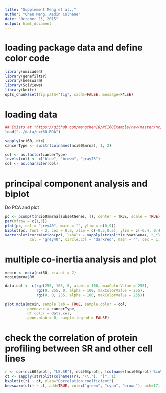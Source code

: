 ```yaml
---
title: "Supplement Meng et al.,"
author: "Chen Meng, Aedin Culhane"
date: "October 13, 2015"
output: html_document
---
```


#  loading package data and define color code

```r
library(omicade4)
library(genefilter)
library(beeswarm)
library(SciViews)
library(knitr)
opts_chunk$set(fig.path="fig", cache=FALSE, message=FALSE)
```

# loading data
```r
## Exists at "https://github.com/mengchen18/NCI60Example/raw/master/nci60.RDA"
load("../data/nci60.RDA")
```


```r
sapply(nci60, dim)
cancerType <- substr(colnames(nci60$mrna), 1, 2)

col <- as.factor(cancerType)
levels(col) <- c("blue", "brown", "gray75")
col <- as.character(col)
```

 
#   principal component analysis and biplot

Do PCA and plot

```r
pc <- pcomp(t(nci60$mrna[subsetGenes, ]), center = TRUE, scale = TRUE)
par(mfrow = c(1,3))
plot(pc, col = "grey40", main = "", ylim = c(0,9))
biplot(pc, font = 2, cex = 0.6, xlim = c(-0.5,0.5), ylim = c(-0.4, 0.4), col = c("grey40", "darkred"))
vectorplot(correlation(pc), labels = sapply(strsplit(subsetGenes, "_"), "[", 1), font = 2, 
           col = "grey40", circle.col = "darkred", main = "", cex = 1, lwd = 2)
```

# multiple co-inertia analysis and plot

```r
mcoin <- mcia(nci60, cia.nf = 2)
mcoin$mcoa$RV

data.col <- c(rgb(255, 165, 0, alpha = 100, maxColorValue = 255), 
              rgb(0, 255, 0, alpha = 100, maxColorValue = 255), 
              rgb(0, 0, 255, alpha = 100, maxColorValue = 255))

plot.mcia(mcoin, sample.lab = TRUE, sample.color = col, 
          phenovec = cancerType, 
          df.color = data.col, 
          gene.nlab = 0, sample.legend = FALSE)
```

# check the correlation of protein profiling between SR and other cell lines

```r
r <- cor(nci60$prot[, "LE.SR"], nci60$prot[, !colnames(nci60$prot) %in% "LE.SR"])
ct <- sapply(strsplit(colnames(r), "\\."), "[", 1)
bxplot(c(r) ~ ct, ylab="Correlation coefficient")
beeswarm(c(r) ~ ct, add=TRUE, col=c("green", "cyan", "brown"), pch=17, cex=1.2)
```

